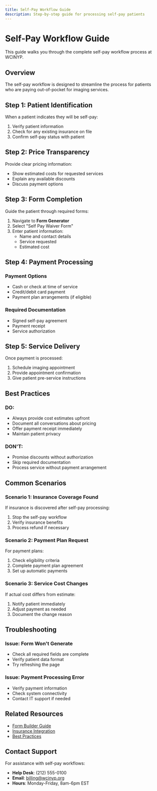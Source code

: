 ```yaml
---
title: Self-Pay Workflow Guide
description: Step-by-step guide for processing self-pay patients
---
```


# Self-Pay Workflow Guide

This guide walks you through the complete self-pay workflow process at WCINYP.

## Overview

The self-pay workflow is designed to streamline the process for patients who are paying out-of-pocket for imaging services.

## Step 1: Patient Identification

When a patient indicates they will be self-pay:

1. Verify patient information
2. Check for any existing insurance on file
3. Confirm self-pay status with patient

## Step 2: Price Transparency

Provide clear pricing information:

- Show estimated costs for requested services
- Explain any available discounts
- Discuss payment options

## Step 3: Form Completion

Guide the patient through required forms:

1. Navigate to **Form Generator**
2. Select "Self Pay Waiver Form"
3. Enter patient information:
   - Name and contact details
   - Service requested
   - Estimated cost

## Step 4: Payment Processing

### Payment Options
- Cash or check at time of service
- Credit/debit card payment
- Payment plan arrangements (if eligible)

### Required Documentation
- Signed self-pay agreement
- Payment receipt
- Service authorization

## Step 5: Service Delivery

Once payment is processed:

1. Schedule imaging appointment
2. Provide appointment confirmation
3. Give patient pre-service instructions

## Best Practices

### DO:
- Always provide cost estimates upfront
- Document all conversations about pricing
- Offer payment receipt immediately
- Maintain patient privacy

### DON'T:
- Promise discounts without authorization
- Skip required documentation
- Process service without payment arrangement

## Common Scenarios

### Scenario 1: Insurance Coverage Found
If insurance is discovered after self-pay processing:
1. Stop the self-pay workflow
2. Verify insurance benefits
3. Process refund if necessary

### Scenario 2: Payment Plan Request
For payment plans:
1. Check eligibility criteria
2. Complete payment plan agreement
3. Set up automatic payments

### Scenario 3: Service Cost Changes
If actual cost differs from estimate:
1. Notify patient immediately
2. Adjust payment as needed
3. Document the change reason

## Troubleshooting

### Issue: Form Won't Generate
- Check all required fields are complete
- Verify patient data format
- Try refreshing the page

### Issue: Payment Processing Error
- Verify payment information
- Check system connectivity
- Contact IT support if needed

## Related Resources

- [Form Builder Guide](/knowledge/guides/form-builder)
- [Insurance Integration](/knowledge/guides/api-integration)
- [Best Practices](/knowledge/guides/best-practices)

## Contact Support

For assistance with self-pay workflows:
- **Help Desk**: (212) 555-0100
- **Email**: billing@wcinyp.org
- **Hours**: Monday-Friday, 8am-6pm EST